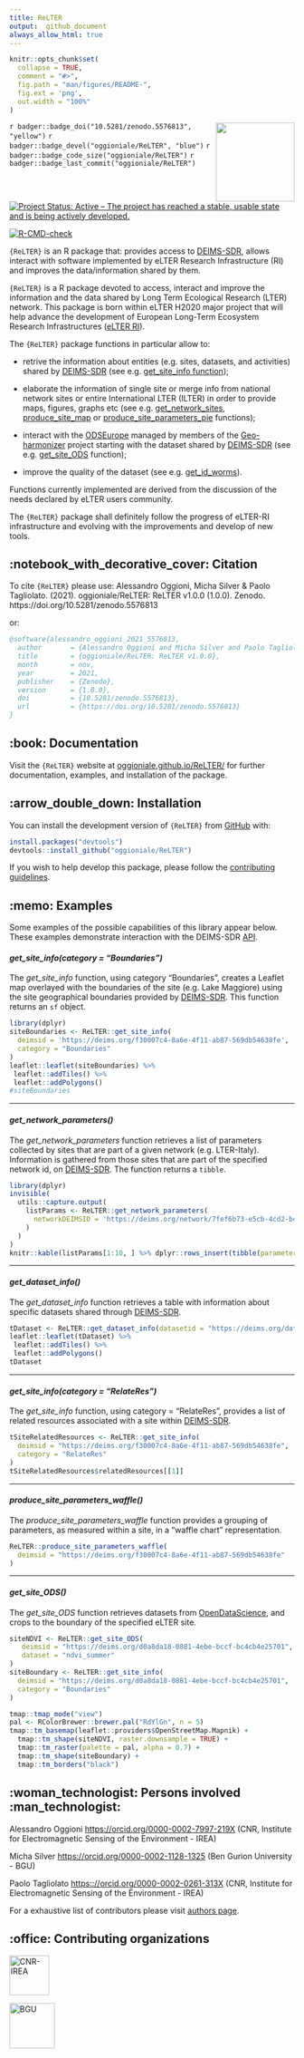 ```yaml
---
title: ReLTER
output:  github_document
always_allow_html: true
---
```


<!-- README.md is generated from README.Rmd. Please edit that file -->

```r
knitr::opts_chunk$set(
  collapse = TRUE,
  comment = "#>",
  fig.path = "man/figures/README-",
  fig.ext = 'png',
  out.width = "100%"
)
```


<img src='man/figures/logo.png' align="right" height="139" />

<!-- badges: start -->
<!-- other badges https://github.com/GuangchuangYu/badger -->
<!-- DOI badge -->
`r badger::badge_doi("10.5281/zenodo.5576813", "yellow")`
<!-- the version is determined via the DESCRIPTION file -->
`r badger::badge_devel("oggioniale/ReLTER", "blue")`
<!-- CRAN badges -->
<!-- `r badger::badge_cran_release("oggioniale/ReLTER", "orange")` -->
<!-- `r badger::badge_cran_checks("ReLTER")` -->
`r badger::badge_code_size("oggioniale/ReLTER")`
`r badger::badge_last_commit("oggioniale/ReLTER")`
[![Project Status: Active – The project has reached a stable, usable state and is being actively developed.](https://www.repostatus.org/badges/latest/active.svg)](https://www.repostatus.org/#active)

<!-- Once you have submitted a package and it has passed editor checks, add a peer-review badge via -->
<!-- [![](https://badges.ropensci.org/<issue_id>_status.svg)](https://github.com/ropensci/software-review/issues/<issue_id>) -->
<!-- where issue_id is the number of the issue in the software-review repository. -->
[![R-CMD-check](https://github.com/oggioniale/ReLTER/workflows/R-CMD-check/badge.svg)](https://github.com/oggioniale/ReLTER/actions)
<!-- badges: end -->

`{ReLTER}` is an R package that: provides access to [DEIMS-SDR](https://deims.org/), allows interact with software implemented by eLTER Research Infrastructure (RI) and improves the data/information shared by them.

`{ReLTER}` is a R package devoted to access, interact and improve the information and the data shared by Long Term Ecological Research (LTER) network. This package is born within eLTER H2020 major project that will help advance the development of European Long-Term Ecosystem Research Infrastructures ([eLTER RI](https://elter-ri.eu)).

The `{ReLTER}` package functions in particular allow to:

- retrive the information about entities (e.g. sites, datasets, and activities) shared by [DEIMS-SDR](https://deims.org/) (see e.g. [get_site_info function](https://oggioniale.github.io/ReLTER/reference/get_site_info.html));

- elaborate the information of single site or merge info from national network sites or entire International LTER (ILTER) in order to provide maps, figures, graphs etc (see e.g. [get_network_sites](https://oggioniale.github.io/ReLTER/reference/get_network_sites.html), [produce_site_map](https://oggioniale.github.io/ReLTER/reference/produce_site_map.html) or [produce_site_parameters_pie](https://oggioniale.github.io/ReLTER/reference/produce_site_parameters_pie.html) functions);

- interact with the [ODSEurope](maps.opendatascience.eu) managed by members of the [Geo-harmonizer](https://opendatascience.eu/geoharmonizer-project/) project starting with the dataset shared by [DEIMS-SDR](https://deims.org/) (see e.g. [get_site_ODS](https://oggioniale.github.io/ReLTER/reference/get_site_ODS.html) function);

- improve the quality of the dataset (see e.g. [get_id_worms](https://oggioniale.github.io/ReLTER/reference/get_id_worms.html)).

Functions currently implemented are derived from the discussion of the needs declared by eLTER users community.

The `{ReLTER}` package shall definitely follow the progress of eLTER-RI infrastructure and evolving with the improvements and develop of new tools.

<!-- about the icons https://github.com/ikatyang/emoji-cheat-sheet -->
## :notebook_with_decorative_cover: Citation

To cite `{ReLTER}` please use:
Alessandro Oggioni, Micha Silver & Paolo Tagliolato. (2021). oggioniale/ReLTER: ReLTER v1.0.0 (1.0.0). Zenodo. https://doi.org/10.5281/zenodo.5576813

or:

``` bibtex
@software{alessandro_oggioni_2021_5576813,
  author       = {Alessandro Oggioni and Micha Silver and Paolo Tagliolato},
  title        = {oggioniale/ReLTER: ReLTER v1.0.0},
  month        = nov,
  year         = 2021,
  publisher    = {Zenodo},
  version      = {1.0.0},
  doi          = {10.5281/zenodo.5576813},
  url          = {https://doi.org/10.5281/zenodo.5576813}
}
```

## :book: Documentation

Visit the `{ReLTER}` website at [oggioniale.github.io/ReLTER/](https://oggioniale.github.io/ReLTER/) for further documentation, examples,  and installation of the package.  


## :arrow_double_down: Installation

You can install the development version of `{ReLTER}` from [GitHub](https://github.com/oggioniale/ReLTER) with:

```r
install.packages("devtools")
devtools::install_github("oggioniale/ReLTER")
```
If you wish to help develop this package, please follow the [contributing guidelines](CONTRIBUTING.md).

## :memo: Examples

Some examples of the possible capabilities of this library appear below. These examples demonstrate interaction with the DEIMS-SDR [API](https://deims.org/api).

#### *get_site_info(category = "Boundaries")*

The *get_site_info* function, using category "Boundaries", creates a Leaflet map overlayed with the boundaries of the site (e.g. Lake Maggiore) using the site geographical boundaries provided by [DEIMS-SDR](https://deims.org/). This function returns an `sf` object.

```r
library(dplyr)
siteBoundaries <- ReLTER::get_site_info(
  deimsid = 'https://deims.org/f30007c4-8a6e-4f11-ab87-569db54638fe',
  category = "Boundaries"
)
leaflet::leaflet(siteBoundaries) %>% 
 leaflet::addTiles() %>% 
 leaflet::addPolygons()
#siteBoundaries
```

--------------------------------

#### *get_network_parameters()*

The *get_network_parameters* function retrieves a list of parameters collected by sites that are part of a given network (e.g. LTER-Italy). Information is gathered from those sites that are part of the specified network id, on [DEIMS-SDR](https://deims.org/). The function returns a `tibble`.

```r
library(dplyr)
invisible(
  utils::capture.output(
    listParams <- ReLTER::get_network_parameters(
      networkDEIMSID = 'https://deims.org/network/7fef6b73-e5cb-4cd2-b438-ed32eb1504b3'
    )
  )
)
knitr::kable(listParams[1:10, ] %>% dplyr::rows_insert(tibble(parameterLabel = "...", parameterUri = "...")))
```

--------------------------------

#### *get_dataset_info()*

The *get_dataset_info* function retrieves a table with information about specific datasets shared through [DEIMS-SDR](https://deims.org/).

```r
tDataset <- ReLTER::get_dataset_info(datasetid = "https://deims.org/dataset/38d604ef-decb-4d67-8ac3-cc843d10d3ef")
leaflet::leaflet(tDataset) %>% 
 leaflet::addTiles() %>% 
 leaflet::addPolygons()
tDataset
```

--------------------------------

#### *get_site_info(category = "RelateRes")*

The *get_site_info* function, using category = "RelateRes", provides a list of related resources associated with a site within [DEIMS-SDR](https://deims.org/).

```r
tSiteRelatedResources <- ReLTER::get_site_info(
  deimsid = "https://deims.org/f30007c4-8a6e-4f11-ab87-569db54638fe",
  category = "RelateRes"
)
tSiteRelatedResources$relatedResources[[1]]
```

--------------------------------

#### *produce_site_parameters_waffle()*

The *produce_site_parameters_waffle* function provides a grouping of parameters, as measured within a site, in a "waffle chart" representation.

```r
ReLTER::produce_site_parameters_waffle(
  deimsid = "https://deims.org/f30007c4-8a6e-4f11-ab87-569db54638fe"
)
```

--------------------------------

#### *get_site_ODS()*

The *get_site_ODS* function retrieves datasets from [OpenDataScience](https://maps.opendatascience.eu/), and crops to the boundary of the specified eLTER site.

```r
siteNDVI <- ReLTER::get_site_ODS(
   deimsid = "https://deims.org/d0a8da18-0881-4ebe-bccf-bc4cb4e25701",
   dataset = "ndvi_summer"
)
siteBoundary <- ReLTER::get_site_info(
  deimsid = "https://deims.org/d0a8da18-0881-4ebe-bccf-bc4cb4e25701",
  category = "Boundaries"
)

tmap::tmap_mode("view")
pal <- RColorBrewer::brewer.pal("RdYlGn", n = 5)
tmap::tm_basemap(leaflet::providers$OpenStreetMap.Mapnik) +
  tmap::tm_shape(siteNDVI, raster.downsample = TRUE) +
  tmap::tm_raster(palette = pal, alpha = 0.7) + 
  tmap::tm_shape(siteBoundary) +
  tmap::tm_borders("black")
```

## :woman_technologist: Persons involved :man_technologist:

Alessandro Oggioni <https://orcid.org/0000-0002-7997-219X> (CNR, Institute for Electromagnetic Sensing of the Environment - IREA)

<!-- Add authors, reviewers including those who, within eLTER network, reviewed the package and add acknowledgements 
     in accordance with this https://ropensci.org/blog/2018/03/16/thanking-reviewers-in-metadata/ and this
     https://devguide.ropensci.org/building.html#authorship.
     Add the same in DESCRIPTION file -->

Micha Silver <https://orcid.org/0000-0002-1128-1325> (Ben Gurion University - BGU)

Paolo Tagliolato <https:://orcid.org/0000-0002-0261-313X> (CNR, Institute for Electromagnetic Sensing of the Environment - IREA)

For a exhaustive list of contributors please visit [authors page](https://oggioniale.github.io/ReLTER/authors).

## :office: Contributing organizations

![CNR-IREA](man/figures/irea_logo.png){height="70"}
<!--a href="http://www.irea.cnr.it/en/"><img src="man/figures/irea_logo.png" height="40" align="left" /></a-->

![BGU](man/figures/bgu_logo.png){height="80"}
<!--a href="https://in.bgu.ac.il/en/"><img src="man/figures/bgu_logo.png" height="40" align="left" /></a-->

